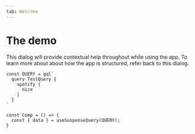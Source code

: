 ```yaml
---
tab: Welcome
---
```


# The demo

This dialog will provide contextual help throughout while using the app. To
learn more about about how the app is structured, refer back to this dialog.

```tsx
const QUERY = gql`
  query TestQuery {
    spotify {
      nice
    }
  }
`

const Comp = () => {
  const { data } = useSuspenseQuery(QUERY);
}
```


